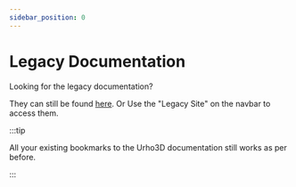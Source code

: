 ```yaml
---
sidebar_position: 0
---
```


# Legacy Documentation

Looking for the legacy documentation?

They can still be found [here](https://urho3d.io/documentation/HEAD/index.html). Or Use the "Legacy Site" on the navbar to access them.

:::tip

All your existing bookmarks to the Urho3D documentation still works as per before.

:::
